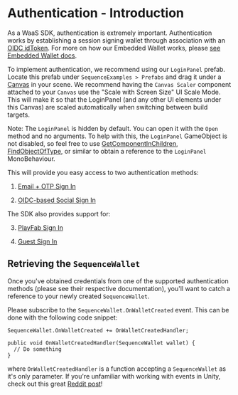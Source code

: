 # Authentication - Introduction

As a WaaS SDK, authentication is extremely important. Authentication works by establishing a session signing wallet through association with an [OIDC idToken](https://auth0.com/docs/secure/tokens/id-tokens/id-token-structure#sample-id-token). For more on how our Embedded Wallet works, please [see Embedded Wallet docs](/solutions/wallets/embedded-wallet/overview).

To implement authentication, we recommend using our `LoginPanel` prefab. Locate this prefab under `SequenceExamples > Prefabs` and drag it under a [Canvas](https://docs.unity3d.com/2020.1/Documentation/Manual/UICanvas.html) in your scene.
We recommend having the `Canvas Scaler` component attached to your `Canvas` use the "Scale with Screen Size" UI Scale Mode. This will make it so that the LoginPanel (and any other UI elements under this Canvas) are scaled automatically when switching between build targets.

Note: The `LoginPanel` is hidden by default. You can open it with the `Open` method and no arguments. To help with this, the `LoginPanel` GameObject is not disabled, so feel free to use [GetComponentInChildren](https://docs.unity3d.com/ScriptReference/Component.GetComponentInChildren.html), [FindObjectOfType](https://docs.unity3d.com/ScriptReference/Object.FindObjectOfType.html), or similar to obtain a reference to the `LoginPanel` MonoBehaviour.

This will provide you easy access to two authentication methods:

1. [Email + OTP Sign In](/sdk/unity/authentication/email)

2. [OIDC-based Social Sign In](/sdk/unity/authentication/oidc)

The SDK also provides support for:

3. [PlayFab Sign In](/sdk/unity/authentication/playfab)

4. [Guest Sign In](/sdk/unity/authentication/guest)

## Retrieving the `SequenceWallet`

Once you've obtained credentials from one of the supported authentication methods (please see their respective documentation), you'll want to catch a reference to your newly created `SequenceWallet`.

Please subscribe to the `SequenceWallet.OnWalletCreated` event. This can be done with the following code snippet:

```
SequenceWallet.OnWalletCreated += OnWalletCreatedHandler;

public void OnWalletCreatedHandler(SequenceWallet wallet) {
  // Do something
}
```

where `OnWalletCreatedHandler` is a function accepting a `SequenceWallet` as it's only parameter. If you're unfamiliar with working with events in Unity, check out this great [Reddit post](https://www.reddit.com/r/gamedev/comments/u3hz2v/how_to_use_events_a_supersimple_unity_example/)!
